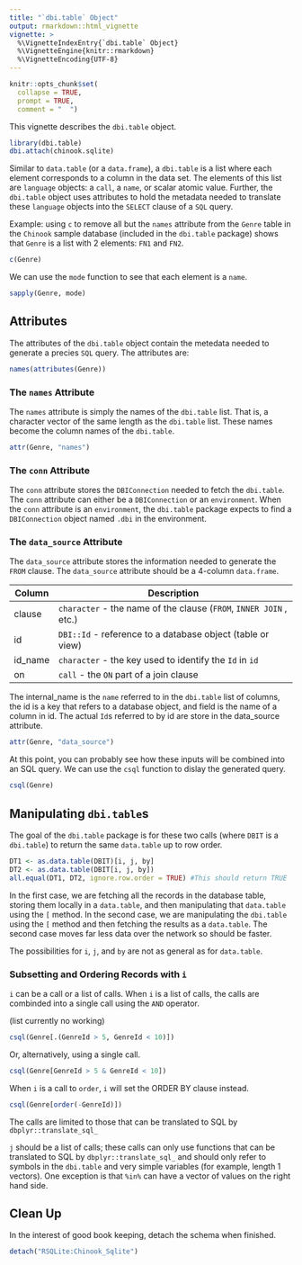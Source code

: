 ```yaml
---
title: "`dbi.table` Object"
output: rmarkdown::html_vignette
vignette: >
  %\VignetteIndexEntry{`dbi.table` Object}
  %\VignetteEngine{knitr::rmarkdown}
  %\VignetteEncoding{UTF-8}
---
```


```r
knitr::opts_chunk$set(
  collapse = TRUE,
  prompt = TRUE,
  comment = "  ")
```

This vignette describes the `dbi.table` object.

```r
library(dbi.table)
dbi.attach(chinook.sqlite)
```

Similar to `data.table` (or a `data.frame`), a `dbi.table` is a list where each
element corresponds to a column in the data set. The elements of this list are
`language` objects: a `call`, a `name`, or scalar atomic value. Further, the
`dbi.table` object uses attributes to hold the metadata needed to translate
these `language` objects into the `SELECT` clause of a `SQL` query.

Example: using `c` to remove all but the `names` attribute from the `Genre`
table in the `Chinook` sample database (included in the `dbi.table` package)
shows that `Genre` is a list with 2 elements: `FN1` and `FN2`.

```r
c(Genre)
```

We can use the `mode` function to see that each element is a `name`.

```r
sapply(Genre, mode)
```

## Attributes

The attributes of the `dbi.table` object contain the metedata needed to
generate a precies `SQL` query. The attributes are:

```r
names(attributes(Genre))
```

### The `names` Attribute

The `names` attribute is simply the names of the `dbi.table` list. That is, a
character vector of the same length as the `dbi.table` list. These names become
the column names of the `dbi.table`. 

```r
attr(Genre, "names")
```

### The `conn` Attribute

The `conn` attribute stores the `DBIConnection` needed to fetch the `dbi.table`.
The `conn` attribute can either be a `DBIConnection` or an `environment`. When
the `conn` attribute is an `environment`, the `dbi.table` package expects to
find a `DBIConnection` object named `.dbi` in the environment.

### The `data_source` Attribute

The `data_source` attribute stores the information needed to generate the `FROM`
clause. The `data_source` attribute should be a 4-column `data.frame`.

| Column  | Description                                                        |
|---------|--------------------------------------------------------------------|
| clause  | `character` - the name of the clause (`FROM`, `INNER JOIN` , etc.) |
| id      | `DBI::Id` - reference to a database object (table or view)         |
| id_name | `character` - the key used to identify the `Id` in `id`            |
| on      | `call` - the `ON` part of a join clause                            |

The internal_name is the `name` referred to in the `dbi.table` list of columns,
the id is a key that refers to a database object, and field is the name of
a column in id. The actual `Id`s referred to by id are store in the data_source
attribute.

```r
attr(Genre, "data_source")
```

At this point, you can probably see how these inputs will be combined into an
SQL query. We can use the `csql` function to dislay the generated query.

```r
csql(Genre)
```


## Manipulating `dbi.table`s

The goal of the `dbi.table` package is for these two calls (where `DBIT` is a
`dbi.table`) to return the same `data.table` up to row order.

```r
DT1 <- as.data.table(DBIT)[i, j, by]
DT2 <- as.data.table(DBIT[i, j, by])
all.equal(DT1, DT2, ignore.row.order = TRUE) #This should return TRUE
```

In the first case, we are fetching all the records in the database table,
storing them locally in a `data.table`, and then manipulating that
`data.table` using the `[` method. In the second case, we are manipulating the
`dbi.table` using the `[` method and then fetching the results as a
`data.table`. The second case moves far less data over the network so should be
faster.

The possibilities for `i`, `j`, and `by` are not as general as for `data.table`.

### Subsetting and Ordering Records with `i`

`i` can be a call or a list of calls. When `i` is a list of calls, the calls are
combinded into a single call using the `AND` operator.

(list currently no working)

```r
csql(Genre[.(GenreId > 5, GenreId < 10)])
```

Or, alternatively, using a single call.

```r
csql(Genre[GenreId > 5 & GenreId < 10])
```

When `i` is a call to `order`, `i` will set the ORDER BY clause instead.

```r
csql(Genre[order(-GenreId)])
```




 The calls are limited to
those that can be translated to SQL by `dbplyr::translate_sql_` 

`j` should be a list of calls; these calls can only use functions that can
be translated to SQL by `dbplyr::translate_sql_` and should only refer to
symbols in the `dbi.table` and very simple variables (for example, length 1
vectors). One exception is that `%in%` can have a vector of values on the
right hand side.




## Clean Up

In the interest of good book keeping, detach the schema when finished.

```r
detach("RSQLite:Chinook_Sqlite")
```

